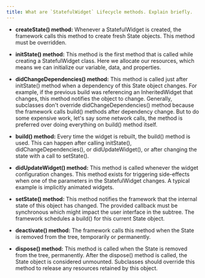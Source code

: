 ```yaml
---
title: What are `StatefulWidget` Lifecycle methods. Explain briefly.
---
```


- **createState() method:** Whenever a StatefulWidget is created, the framework calls this method to create fresh State objects. This method must be overridden.

- **initState() method:** This method is the first method that is called while creating a StatefulWidget class. Here we allocate our resources, which means we can initialize our variable, data, and properties.

- **didChangeDependencies() method:** This method is called just after initState() method when a dependency of this State object changes. For example, if the previous build was referencing an InheritedWidget that changes, this method notifies the object to change. Generally, subclasses don't override didChangeDependencies() method because the framework calls build() methods after dependency change. But to do some expensive work, let's say some network calls, the method is preferred over doing everything on build() method itself.

- **build() method:** Every time the widget is rebuilt, the build() method is used. This can happen after calling initState(), didChangeDependencies(), or didUpdateWidget(), or after changing the state with a call to setState().

- **didUpdateWidget() method:** This method is called whenever the widget configuration changes. This method exists for triggering side-effects when one of the parameters in the StatefulWidget changes. A typical example is implicitly animated widgets.

- **setState() method:** This method notifies the framework that the internal state of this object has changed. The provided callback must be synchronous which might impact the user interface in the subtree. The framework schedules a build() for this current State object.

- **deactivate() method:** The framework calls this method when the State is removed from the tree, temporarily or permanently.

- **dispose() method:** This method is called when the State is removed from the tree, permanently. After the dispose() method is called, the State object is considered unmounted. Subclasses should override this method to release any resources retained by this object.
